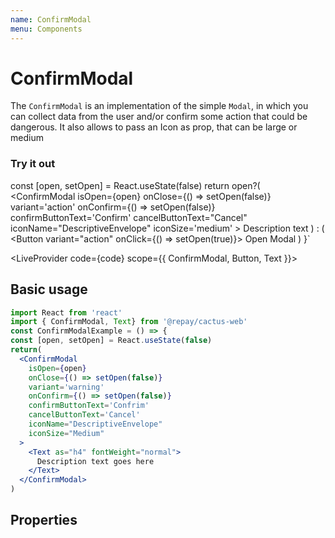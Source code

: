```yaml
---
name: ConfirmModal
menu: Components
---
```



# ConfirmModal

The `ConfirmModal` is an implementation of the simple `Modal`, in which you can collect data from the user and/or confirm some action that could be dangerous.
It also allows to pass an Icon as prop, that can be large or medium

### Try it out

  const [open, setOpen] = React.useState(false)
   return open?(
     <ConfirmModal
      isOpen={open}
      onClose={() => setOpen(false)}
      variant='action'
      onConfirm={() => setOpen(false)}
      confirmButtonText='Confirm'
      cancelButtonText="Cancel"
      iconName="DescriptiveEnvelope"
      iconSize='medium'
    >
      <Text as="h4" fontWeight="normal">
        Description text
      </Text>
    </ConfirmModal>
  ) : (
    <Button variant="action" onClick={() => setOpen(true)}>
      Open Modal
    </Button>
  )
}`

<LiveProvider code={code} scope={{ ConfirmModal, Button, Text }}>
  <LiveEditor style={livePreviewStyle} style={livePreviewStyle} />
  <LiveError />
  <LivePreview />
</LiveProvider>

## Basic usage

```jsx
import React from 'react'
import { ConfirmModal, Text} from '@repay/cactus-web'
const ConfirmModalExample = () => {
const [open, setOpen] = React.useState(false)
return(
  <ConfirmModal
    isOpen={open}
    onClose={() => setOpen(false)}
    variant='warning'
    onConfirm={() => setOpen(false)}
    confirmButtonText='Confrim'
    cancelButtonText='Cancel'
    iconName="DescriptiveEnvelope"
    iconSize="Medium"
  >
    <Text as="h4" fontWeight="normal">
      Description text goes here
    </Text>
  </ConfirmModal>
)
```

## Properties

<PropsTable of={ConfirmModal} />
